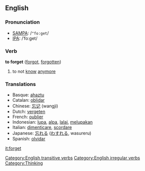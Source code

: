 ==English==
=== Pronunciation ===
*[[w:SAMPA|SAMPA]]: /<tt>"fo:get</tt>/
*[[w:IPA|IPA]]: /ˈfoːget/

=== Verb ===
'''to forget''' ([[forgot]], [[forgotten]])

# to not [[know]] [[anymore]]

=== Translations ===
*Basque: [[ahaztu]]
*Catalan: [[oblidar]]
*Chinese: [[忘记]] (wangji)
*Dutch: [[vergeten]]
*French: [[oublier]]
*Indonesian: [[lupa]], [[alpa]], [[lalai]], [[lupa|melupakan]]
*Italian: [[dimenticare]], [[scordare]]
*Japanese: [[忘れる]] ([[わすれる]], wasureru)
*Spanish: [[olvidar]]

[[it:forget]]
[[Category:English transitive verbs]]
[[Category:English irregular verbs]]
[[Category:Thinking]]